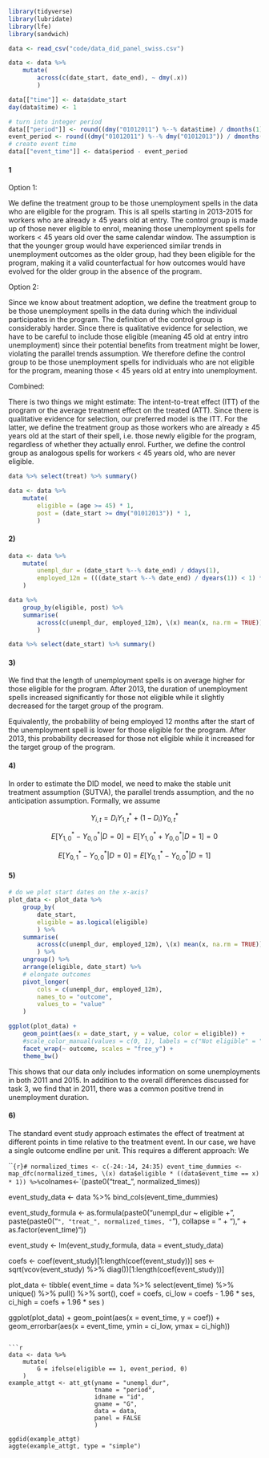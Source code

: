 

```r
library(tidyverse)
library(lubridate)
library(lfe)
library(sandwich)
```

```r
data <- read_csv("code/data_did_panel_swiss.csv")

data <- data %>%
    mutate(
        across(c(date_start, date_end), ~ dmy(.x))
        )

data[["time"]] <- data$date_start
day(data$time) <- 1

# turn into integer period
data[["period"]] <- round((dmy("01012011") %--% data$time) / dmonths(1))
event_period <- round((dmy("01012011") %--% dmy("01012013")) / dmonths(1))
# create event time
data[["event_time"]] <- data$period - event_period
```

#### 1

Option 1:

We define the treatment group to be those unemployment spells in the data who are eligible for the program. This is all spells starting in 2013-2015 for workers who are already ≥ 45 years old at entry. The control group is made up of those never eligible to enrol, meaning those unemployment spells for workers < 45 years old over the same calendar window. The assumption is that the younger group would have experienced similar trends in unemployment outcomes as the older group, had they been eligible for the program, making it a valid counterfactual for how outcomes would have evolved for the older group in the absence of the program. 

Option 2:

Since we know about treatment adoption, we define the treatment group to be those unemployment spells in the data during which the individual participates in the program. The definition of the control group is considerably harder. Since there is qualitative evidence for selection, we have to be careful to include those eligible (meaning 45 old at entry intro unemployment) since their potential benefits from treatment might be lower, violating the parallel trends assumption. We therefore define the control group to be those unemployment spells for individuals who are not eligible for the program, meaning those < 45 years old at entry into unemployment.

Combined:

There is two things we might estimate: The intent-to-treat effect (ITT) of the program or the average treatment effect on the treated (ATT). Since there is qualitative evidence for selection, our preferred model is the ITT. For the latter, we define the treatment group as those workers who are already ≥ 45 years old at the start of their spell, i.e. those newly eligible for the program, regardless of whether they actually enrol. Further, we define the control group as analogous spells for workers < 45 years old, who are never eligible. 

```r
data %>% select(treat) %>% summary()

data <- data %>%
    mutate(
        eligible = (age >= 45) * 1,
        post = (date_start >= dmy("01012013")) * 1,
        )
```

#### 2)

```r
data <- data %>% 
    mutate(
        unempl_dur = (date_start %--% date_end) / ddays(1),
        employed_12m = (((date_start %--% date_end) / dyears(1)) < 1) * 1
    )
```

```r
data %>% 
    group_by(eligible, post) %>%
    summarise(
        across(c(unempl_dur, employed_12m), \(x) mean(x, na.rm = TRUE))
        )

data %>% select(date_start) %>% summary()
```

#### 3)

We find that the length of unemployment spells is on average higher for those eligible for the program. After 2013, the duration of unemployment spells increased significantly for those not eligible while it slightly decreased for the target group of the program.

Equivalently, the probability of being employed 12 months after the start of the unemployment spell is lower for those eligible for the program. After 2013, this probability decreased for those not eligible while it increased for the target group of the program.

#### 4)

In order to estimate the DID model, we need to make the stable unit treatment assumption (SUTVA), the parallel trends assumption, and the no anticipation assumption. Formally, we assume

$$
Y_{i,t} = D_i Y^*_{1,t} + (1 - D_i) Y^*_{0,t}
$$

$$
E[Y^*_{1,0} - Y^*_{0,0}| D = 0] = E[Y^*_{1,0} + Y^*_{0,0} | D = 1] = 0
$$

$$
E[Y^*_{0,1} - Y^*_{0,0} | D = 0] = E[Y^*_{0,1} - Y^*_{0,0} | D = 1]
$$

#### 5)

```r
# do we plot start dates on the x-axis?
plot_data <- plot_data %>%
    group_by(
        date_start, 
        eligible = as.logical(eligible)
        ) %>% 
    summarise(
        across(c(unempl_dur, employed_12m), \(x) mean(x, na.rm = TRUE))
        ) %>%
    ungroup() %>%
    arrange(eligible, date_start) %>%
    # elongate outcomes
    pivot_longer(
        cols = c(unempl_dur, employed_12m), 
        names_to = "outcome", 
        values_to = "value"
    )

ggplot(plot_data) +
    geom_point(aes(x = date_start, y = value, color = eligible)) +
    #scale_color_manual(values = c(0, 1), labels = c("Not eligible" = "red", "Eligible" = "blue")) +
    facet_wrap(~ outcome, scales = "free_y") +
    theme_bw()
````

This shows that our data only includes information on some unemployments in both 2011 and 2015. In addition to the overall differences discussed for task 3, we find that in 2011, there was a common positive trend in unemployment duration.

#### 6)

The standard event study approach estimates the effect of treatment at different points in time relative to the treatment event. In our case, we have a single outcome endline per unit. This requires a different approach: We 

```{r}#
normalized_times <- c(-24:-14, 24:35)
event_time_dummies <- map_dfc(normalized_times, \(x) data$eligible * ((data$event_time == x) * 1)) %>%
`colnames<-`(paste0("treat_", normalized_times))

event_study_data <- data %>% bind_cols(event_time_dummies)

event_study_formula <- as.formula(paste0("unempl_dur ~ eligible + ", paste(paste0("`", "treat_", normalized_times, "`"), collapse = " + "), " + as.factor(event_time)"))

event_study <- lm(event_study_formula, data = event_study_data)

coefs <- coef(event_study)[1:length(coef(event_study))]
ses <- sqrt(vcov(event_study) %>% diag())[1:length(coef(event_study))]

plot_data <- tibble(
    event_time = data %>% select(event_time) %>% unique() %>% pull() %>% sort(),
    coef = coefs,
    ci_low = coefs - 1.96 * ses,
    ci_high = coefs + 1.96 * ses
)

ggplot(plot_data) +
    geom_point(aes(x = event_time, y = coef)) +
    geom_errorbar(aes(x = event_time, ymin = ci_low, ymax = ci_high))

```

```r
data <- data %>%
    mutate(
        G = ifelse(eligible == 1, event_period, 0)
    )
example_attgt <- att_gt(yname = "unempl_dur",
                        tname = "period",
                        idname = "id",
                        gname = "G",
                        data = data,
                        panel = FALSE
                        )

ggdid(example_attgt)
aggte(example_attgt, type = "simple")
```

